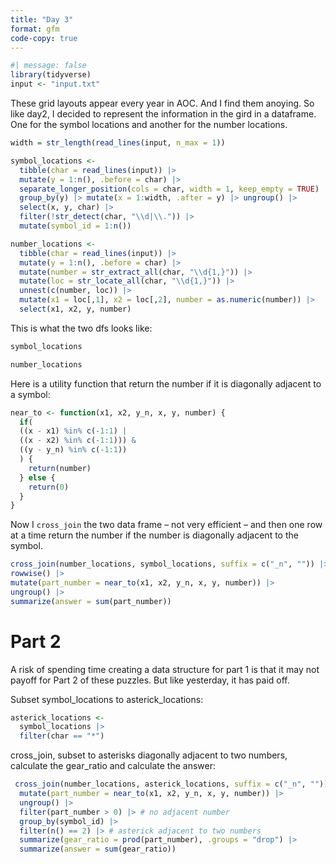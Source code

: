 ```yaml
---
title: "Day 3"
format: gfm
code-copy: true
---
```


```r
#| message: false
library(tidyverse)
input <- "input.txt"
```

These grid layouts appear every year in AOC.  And I find them anoying.  So like day2, I decided to represent the information in the gird in a dataframe.  One for the symbol locations and another for the number locations.

```r
width = str_length(read_lines(input, n_max = 1))

symbol_locations <-
  tibble(char = read_lines(input)) |>
  mutate(y = 1:n(), .before = char) |>
  separate_longer_position(cols = char, width = 1, keep_empty = TRUE) |>
  group_by(y) |> mutate(x = 1:width, .after = y) |> ungroup() |>
  select(x, y, char) |>
  filter(!str_detect(char, "\\d|\\.")) |>
  mutate(symbol_id = 1:n())

```


```r
number_locations <-
  tibble(char = read_lines(input)) |>
  mutate(y = 1:n(), .before = char) |>
  mutate(number = str_extract_all(char, "\\d{1,}")) |>
  mutate(loc = str_locate_all(char, "\\d{1,}")) |>
  unnest(c(number, loc)) |>
  mutate(x1 = loc[,1], x2 = loc[,2], number = as.numeric(number)) |>
  select(x1, x2, y, number)
```

This is what the two dfs looks like:

```r
symbol_locations
```

```r
number_locations
```

Here is a utility function that return the number if it is diagonally adjacent to a symbol:

```r
near_to <- function(x1, x2, y_n, x, y, number) {
  if(
  ((x - x1) %in% c(-1:1) |
  ((x - x2) %in% c(-1:1))) &
  ((y - y_n) %in% c(-1:1))
  ) {
    return(number)
  } else {
    return(0)
  }
}
```

Now I `cross_join` the two data frame -- not very efficient -- and then one row at a time return the number if the number is diagonally adjacent to the symbol.

```r
cross_join(number_locations, symbol_locations, suffix = c("_n", "")) |> 
rowwise() |>
mutate(part_number = near_to(x1, x2, y_n, x, y, number)) |>
ungroup() |>
summarize(answer = sum(part_number))

```

# Part 2

A risk of spending time creating a data structure for part 1 is that it may not payoff for Part 2 of these puzzles.   But like yesterday, it has paid off.

Subset symbol_locations to asterick_locations:

```r
asterick_locations <-
  symbol_locations |>
  filter(char == "*")

```

cross_join, subset to asterisks diagonally adjacent to two numbers, calculate the gear_ratio and calculate the answer:

```r
 cross_join(number_locations, asterick_locations, suffix = c("_n", "")) |> rowwise() |>
  mutate(part_number = near_to(x1, x2, y_n, x, y, number)) |>
  ungroup() |>
  filter(part_number > 0) |> # no adjacent number
  group_by(symbol_id) |>
  filter(n() == 2) |> # asterick adjacent to two numbers
  summarize(gear_ratio = prod(part_number), .groups = "drop") |>
  summarize(answer = sum(gear_ratio))

```

